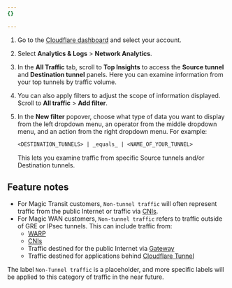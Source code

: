 ```yaml
---
{}

---
```


1. Go to the [Cloudflare dashboard](https://dash.cloudflare.com/login) and select your account.
2. Select **Analytics & Logs** > **Network Analytics**.
3. In the **All Traffic** tab, scroll to **Top Insights** to access the **Source tunnel** and **Destination tunnel** panels. Here you can examine information from your top tunnels by traffic volume.
4. You can also apply filters to adjust the scope of information displayed. Scroll to **All traffic** > **Add filter**.
5. In the **New filter** popover, choose what type of data you want to display from the left dropdown menu, an operator from the middle dropdown menu, and an action from the right dropdown menu. For example:

   ```txt
   <DESTINATION_TUNNELS> | _equals_ | <NAME_OF_YOUR_TUNNEL>
   ```

   This lets you examine traffic from specific Source tunnels and/or Destination tunnels.

## Feature notes

- For Magic Transit customers, `Non-tunnel traffic` will often represent traffic from the public Internet or traffic via [CNIs](/network-interconnect/).
- For Magic WAN customers, `Non-tunnel traffic` refers to traffic outside of GRE or IPsec tunnels. This can include traffic from:
  - [WARP](/cloudflare-one/connections/connect-devices/warp/)
  - [CNIs](/network-interconnect/)
  - Traffic destined for the public Internet via [Gateway](/cloudflare-one/policies/gateway/)
  - Traffic destined for applications behind [Cloudflare Tunnel](/cloudflare-one/connections/connect-networks/)

The label `Non-Tunnel traffic` is a placeholder, and more specific labels will be applied to this category of traffic in the near future.
